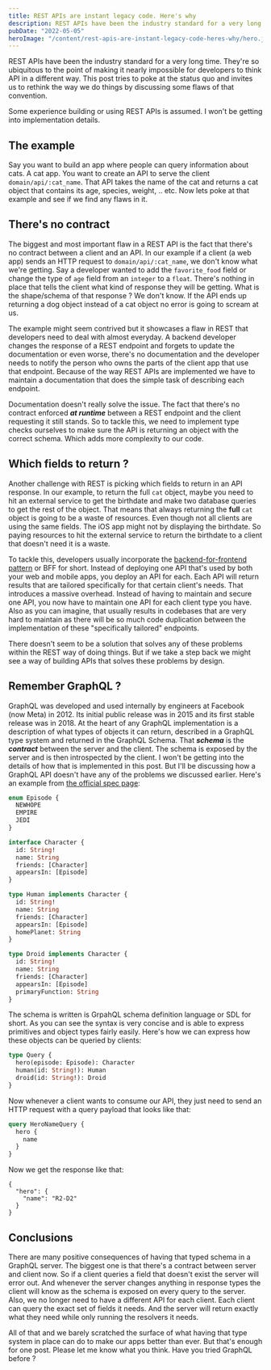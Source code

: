 ```yaml
---
title: REST APIs are instant legacy code. Here's why
description: REST APIs have been the industry standard for a very long time. They're so ubiquitous to the point of making it nearly impossible for developers to think API in a different way. This post tries to poke at the status quo and invites us to rethink the way we do things by discussing some flaws of that convention.
pubDate: "2022-05-05"
heroImage: "/content/rest-apis-are-instant-legacy-code-heres-why/hero.jpg"
---
```


REST APIs have been the industry standard for a very long time. They're so ubiquitous to the point of making it nearly impossible for developers to think API in a different way. This post tries to poke at the status quo and invites us to rethink the way we do things by discussing some flaws of that convention.

Some experience building or using REST APIs is assumed. I won't be getting into implementation details.

## The example

Say you want to build an app where people can query information about cats. A cat app. You want to create an API to serve the client `domain/api/:cat_name`. That API takes the name of the cat and returns a cat object that contains its age, species, weight, .. etc. Now lets poke at that example and see if we find any flaws in it.

## There's no contract

The biggest and most important flaw in a REST API is the fact that there's no contract between a client and an API. In our example if a client (a web app) sends an HTTP request to `domain/api/:cat_name`, we don't know what we're getting. Say a developer wanted to add the `favorite_food` field or change the type of `age` field from an `integer` to a `float`. There's nothing in place that tells the client what kind of response they will be getting. What is the shape/schema of that response ? We don't know. If the API ends up returning a dog object instead of a cat object no error is going to scream at us.

The example might seem contrived but it showcases a flaw in REST that developers need to deal with almost everyday. A backend developer changes the response of a REST endpoint and forgets to update the documentation or even worse, there's no documentation and the developer needs to notify the person who owns the parts of the client app that use that endpoint. Because of the way REST APIs are implemented we have to maintain a documentation that does the simple task of describing each endpoint.

Documentation doesn't really solve the issue. The fact that there's no contract enforced **_at runtime_** between a REST endpoint and the client requesting it still stands. So to tackle this, we need to implement type checks ourselves to make sure the API is returning an object with the correct schema. Which adds more complexity to our code.

## Which fields to return ?

Another challenge with REST is picking which fields to return in an API response. In our example, to return the full `cat` object, maybe you need to hit an external service to get the birthdate and make two database queries to get the rest of the object. That means that always returning the **full** `cat` object is going to be a waste of resources. Even though not all clients are using the same fields. The iOS app might not by displaying the birthdate. So paying resources to hit the external service to return the birthdate to a client that doesn't need it is a waste.

To tackle this, developers usually incorporate the [backend-for-frontend pattern](https://docs.microsoft.com/en-us/azure/architecture/patterns/backends-for-frontends) or BFF for short. Instead of deploying one API that's used by both your web and mobile apps, you deploy an API for each. Each API will return results that are tailored specifically for that certain client's needs. That introduces a massive overhead. Instead of having to maintain and secure one API, you now have to maintain one API for each client type you have. Also as you can imagine, that usually results in codebases that are very hard to maintain as there will be so much code duplication between the implementation of these "specifically tailored" endpoints.

There doesn't seem to be a solution that solves any of these problems within the REST way of doing things. But if we take a step back we might see a way of building APIs that solves these problems by design.

## Remember GraphQL ?

GraphQL was developed and used internally by engineers at Facebook (now Meta) in 2012. Its initial public release was in 2015 and its first stable release was in 2018. At the heart of any GraphQL implementation is a description of what types of objects it can return, described in a GraphQL type system and returned in the GraphQL Schema. That **_schema_** is the **_contract_** between the server and the client. The schema is exposed by the server and is then introspected by the client. I won't be getting into the details of how that is implemented in this post. But I'll be discussing how a GraphQL API doesn't have any of the problems we discussed earlier. Here's an example from [the official spec page](https://github.com/graphql/graphql-spec):

```graphql
enum Episode {
  NEWHOPE
  EMPIRE
  JEDI
}

interface Character {
  id: String!
  name: String
  friends: [Character]
  appearsIn: [Episode]
}

type Human implements Character {
  id: String!
  name: String
  friends: [Character]
  appearsIn: [Episode]
  homePlanet: String
}

type Droid implements Character {
  id: String!
  name: String
  friends: [Character]
  appearsIn: [Episode]
  primaryFunction: String
}
```

The schema is written is GrpahQL schema definition language or SDL for short. As you can see the syntax is very concise and is able to express primitives and object types fairly easily. Here's how we can express how these objects can be queried by clients:

```graphql
type Query {
  hero(episode: Episode): Character
  human(id: String!): Human
  droid(id: String!): Droid
}
```

Now whenever a client wants to consume our API, they just need to send an HTTP request with a query payload that looks like that:

```graphql
query HeroNameQuery {
  hero {
    name
  }
}
```

Now we get the response like that:

```
{
  "hero": {
    "name": "R2-D2"
  }
}
```

## Conclusions

There are many positive consequences of having that typed schema in a GraphQL server.
The biggest one is that there's a contract between server and client now. So if a client queries a field that doesn't exist the server will error out. And whenever the server changes anything in response types the client will know as the schema is exposed on every query to the server.
Also, we no longer need to have a different API for each client. Each client can query the exact set of fields it needs. And the server will return exactly what they need while only running the resolvers it needs.

All of that and we barely scratched the surface of what having that type system in place can do to make our apps better than ever. But that's enough for one post. Please let me know what you think. Have you tried GraphQL before ?
